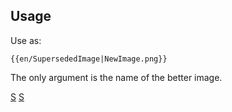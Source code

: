 <noinclude></noinclude>{{en/ambox| type  = notice
| text  = This image has been '''superseded''' by [[:File:{{{1}}}]]. Consider using that image instead. Note that this image will not be deleted automatically.
}}<noinclude>

==Usage==
Use as:
<pre>{{en/SupersededImage|NewImage.png}}</pre>

The only argument is the name of the better image.
</noinclude>

[[Category:en/Templates|S]][[Category:en/Message boxes|S]]